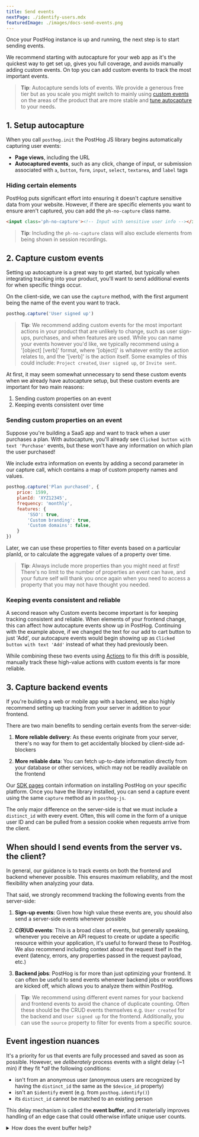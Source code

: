 ```yaml
---
title: Send events
nextPage: ./identify-users.mdx
featuredImage: ./images/docs-send-events.png
---
```



Once your PostHog instance is up and running, the next step is to start sending events.

We recommend starting with autocapture for your web app as it's the quickest way to get set up, gives you full coverage, and avoids manually adding custom events. On top you can add custom events to track the most important events.

> **Tip**: Autocapture sends lots of events. We provide a generous free tier but as you scale you might switch to mainly using [custom events](#2-capture-custom-events-client) on the areas of the product that are more stable and [tune autocapture](/docs/libraries/js#tuning-autocapture) to your needs.

## 1. Setup autocapture

When you call `posthog.init` the PostHog JS library begins automatically capturing user events:

- **Page views**, including the URL
- **Autocaptured events**, such as any click, change of input, or submission associated with `a`, `button`, `form`, `input`, `select`, `textarea`, and `label` tags

### Hiding certain elements

PostHog puts significant effort into ensuring it doesn't capture sensitive data from your website.
However, if there are specific elements you want to ensure aren't captured, you can add the `ph-no-capture` class name.

```html
<input class='ph-no-capture'><!-- Input with sensitive user info --></input>
```

> **Tip**: Including the `ph-no-capture` class will also exclude elements from being shown in session recordings.

## 2. Capture custom events

Setting up autocapture is a great way to get started, but typically when integrating tracking into your product, you'll want to send additional events for when specific things occur.

On the client-side, we can use the `capture` method, with the first argument being the name of the event you want to track.

<MultiLanguage selector="tabs">

```js
posthog.capture('User signed up')
```

</MultiLanguage>

> **Tip**: We recommend adding custom events for the most important actions in your product that are unlikely to change, such as user sign-ups, purchases, and when features are used.
> While you can name your events however you'd like, we typically recommend using a '[object] [verb]' format, where '[object]' is whatever entity the action relates to, and the '[verb]' is the action itself.
> Some examples of this could include: `Project created`, `User signed up`, or `Invite sent`.

At first, it may seem somewhat unnecessary to send these custom events when we already have autocapture setup, but these custom events are important for two main reasons:

1. Sending custom properties on an event
2. Keeping events consistent over time

### Sending custom properties on an event

Suppose you're building a SaaS app and want to track when a user purchases a plan. With autocapture, you'll already see `Clicked button with text 'Purchase'` events, but these won't have any information on which plan the user purchased!

We include extra information on events by adding a second parameter in our capture call, which contains a map of custom property names and values.

<MultiLanguage selector="tabs">

```js
posthog.capture('Plan purchased', {
    price: 1599,
    planId: 'XYZ12345',
    frequency: 'monthly',
    features: {
        'SSO': true,
        'Custom branding': true,
        'Custom domains': false,
    }
})
```

</MultiLanguage>

Later, we can use these properties to filter events based on a particular planId, or to calculate the aggregate values of a property over time.

> **Tip**: Always include more properties than you might need at first!
> There's no limit to the number of properties an event can have, and your future self will thank you once again when you need to access a property that you may not have thought you needed.

### Keeping events consistent and reliable

A second reason why Custom events become important is for keeping tracking consistent and reliable.
When elements of your frontend change, this can affect how autocapture events show up in PostHog.
Continuing with the example above, if we changed the text for our add to cart button to just 'Add', our autocapure events would begin showing up as `Clicked button with text 'Add'` instead of what they had previously been.

While combining these two events using [Actions](/manual/actions) to fix this drift is possible, manually track these high-value actions with custom events is far more reliable.

## 3. Capture backend events

If you're building a web or mobile app with a backend, we also highly recommend setting up tracking from your server in addition to your frontend.

There are two main benefits to sending certain events from the server-side:

1. **More reliable delivery**: As these events originate from your server, there's no way for them to get accidentally blocked by client-side ad-blockers

2. **More reliable data**: You can fetch up-to-date information directly from your database or other services, which may not be readily available on the frontend

Our [SDK pages](/docs/integrate?tab=sdks) contain information on installing PostHog on your specific platform. Once you have the library installed, you can send a capture event using the same `capture` method as in `posthog-js`.

<SendEventBackend />

The only major difference on the server-side is that we must include a `distinct_id` with every event.
Often, this will come in the form of a unique user ID and can be pulled from a session cookie when requests arrive from the client.

## When should I send events from the server vs. the client?

In general, our guidance is to track events on both the frontend and backend whenever possible. This ensures maximum reliability, and the most flexibility when analyzing your data.

That said, we strongly recommend tracking the following events from the server-side:

1. **Sign-up events**: Given how high value these events are, you should also send a server-side events whenever possible

2. **C(R)UD events**: This is a broad class of events, but generally speaking, whenever you receive an API request to create or update a specific resource within your application, it's useful to forward these to PostHog. We also recommend including context about the request itself in the event (latency, errors, any properties passed in the request payload, etc.)

3. **Backend jobs**: PostHog is for more than just optimizing your frontend. It can often be useful to send events whenever backend jobs or workflows are kicked off, which allows you to analyze them within PostHog.

> **Tip**: We recommend using different event names for your backend and frontend events to avoid the chance of duplicate counting. Often these should be the CRUD events themselves e.g. `User created` for the backend and `User signed up` for the frontend. Additionally, you can use the `source` property to filter for events from a specific source.

## Event ingestion nuances

It's a priority for us that events are fully processed and saved as soon as possible. However, we _deliberately_ process events with a slight delay (~1 min) if they fit **all* the following conditions:

-   isn't from an anonymous user (anonymous users are recognized by having the `distinct_id` the same as the `$device_id` property)
-   isn't an `$identify` event (e.g. from `posthog.identify()`)
-   its `distinct_id` cannot be matched to an existing person

This delay mechanism is called the **event buffer**, and it materially improves handling of an edge case that could otherwise inflate unique user counts.

<details>

  <summary>How does the event buffer help?</summary>

Starting with version 1.38.0, PostHog stores the person associated with an event inline with the event record. This greatly improves query performance, but because events are immutable, it also means that persons can't be merged retroactively. See this scenario where that's problematic:

1. User visits signup page, in turn frontend captures anonymous `$pageview` for distinct ID `XYZ` (anonymous distinct ID = device ID).  
   This event gets person ID `A`.
2. User click signup button, initiating in a backend request, in turn frontend captures anonymous `$autocapture` (click) for distinct ID `XYZ`.  
   This event gets person ID `A`.
3. Signup request is processed in the backend, in turn backend captures identified signup for distinct ID `alice@example`.com.  
   OOPS! We haven't seen `alice@example.com` before, so this event gets person ID `B`.
4. Signup request finishes successfully, in turn frontend captures identified $identify aliasing distinct ID `XYZ` to `alice@example.com`.  
   This event gets person ID `A`.

Here, the event from step 3 got a new person ID `B`, impacting unique users counts. If it were delayed just a bit and processed after the event from step 4, all events would get the expected person ID `A`. This is exactly what the event buffer achieves.

</details>